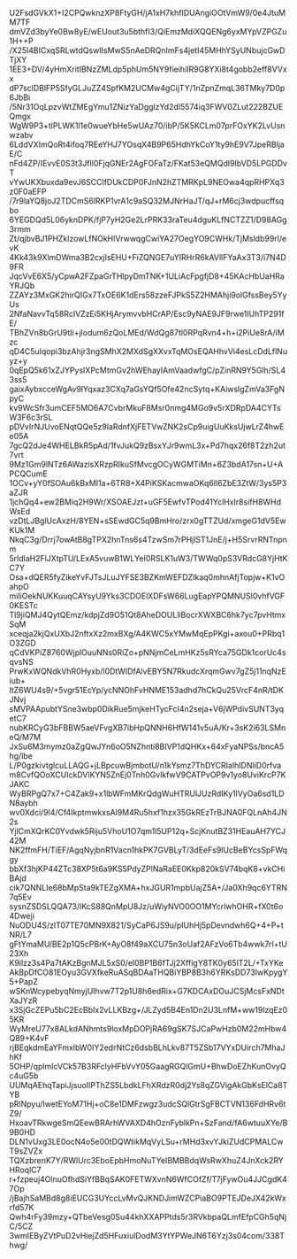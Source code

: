 U2FsdGVkX1+I2CPQwknzXP8FtyGH/jA1xH7khfIDUAngiOOtVmW9/0e4JtuMM7TF
dmVZd3byYe0Bw8yE/wEUout3u5bthfI3/QiEmzMdiXQQENg6yxMYpVZPGZu1H++P
/X25l4BICxqSRLwtdQswIIsMwS5nAeDRQnImFs4jetI45MHhYSyUNbujcGwDTjXY
1EE3+DV/4yHmXritIBNzZMLdp5phUm5NY9fieihiIR9G8YXi8t4gobb2eff8VVxx
dP7sclDBlFP5SfyGLJuZZ4SpfKM2UCMw4gCijTY/1nZpnZmqL36TMky7D0p6JbBi
/5Nr31OqLpzvWtZMEgYmu1ZNizYaDgglzYd2dI5574iq3FWV0ZLut222BZUEQmgx
WgW9P3+tlPLWK1l1e0wueYbHe5wUAz70/ibP/5K5KCLm07prFOxYK2LvUsnwzabv
6LddVXImQoRt4ifoq7REeYHJ7YOsqX4B9P65HdhYkCoY1ty9hE9V7JpeRBljaE/C
nFd4ZP/IEvvE0S3t3Jfll0FjqGNEr2AgFOFaTz/FKat53eQMQdl9IbVD5LPGDDvT
vYwUKXbuxda9evJ6SCClfDUkCDP0FJnN2hZTMRKpL9NEOwa4qpRHPXq3z0F0aEFP
/7r9laYQ8joJ2TDCmS6lRKP1vrA1c9aSQ32MJNrHaJT/qJ+rM6cj3wdpucffsqbo
6YEGDQd5L06yknDPK/fjP7yH2Ge2LrPRK33raTeu4dguKLfNCTZZ1/D98AGg3rmm
Zt/qjbvBJ1PHZklzowLfNOkHlVrwwqgCwiYA27OegYO9CWHk/TjMsldb99rl/evK
4Kk43k9XlmDWma3B2cxjIsEHU+FiZQNGE7uYIRHrR6kAVllFYaAx3T3/i7N4D9FR
JqcVvE6X5/yCpwA2FZpaGrTHlpyDmTNK+1ULiAcFpgfjD8+45KAcHbUaHRaYRJQb
ZZAYz3MxGK2hirQIGx7TxOE6K1dErs58zzeFJPkS5Z2HMAhji9olGfssBey5YyUs
2NfaNavvTq58RcIVZzEi5KHjArymvvbHCrAP/Esc9yNAE9JF9rwe1IUhTP291fE/
TBhZVn8bGrU9tIi+jlodum6zQoLMEd/WdQg87tl0RPqRvn4+h+i2PiUe8rA/iMzc
qD4C5uIqopi3bzAhjr3ngSMhX2MXdSgXXvxTqMOsEQAHhvVi4esLcDdLflNuyz+y
0qEpQ5k61xZJYPysIXPcMtmGv2hWEhayIAmVaadwfgC/pZinRN9Y5Glh/SL43ss5
gaixAybxcceWgAv9lYqxaz3CXq7aGsYQf5Ofe42ncSytq+KAiwslgZmVa3FgNpyC
kv9WcSfr3umCEF5MO6A7CvbrMkuF8Msr0nmg4MGo9v5rXDRpDA4CYTsW3F6c3rSL
pDVvIrNJUvoENqtQQe5z9laRdnfXjFETVwZNK2sCp9uigUuKksUjwLrZ4hwEe05A
7gcQ2dJe4WHELBkR5pAd/1fvJukQ9zBsxYJr9wmL3x+Pd7hqx26f8T2zh2ut7vrt
9Mz1Gm9lNTz6AWazisXRzpRIkuSfMvcgOCyWGMTiMn+6Z3bdA17sn+U+APCQCumE
1OCv+yY0fSOAu6kBxMI1a+6TR8+X4PiKSKacmwaOKq6ll6ZbE3ZtW/3ys5P3aZJR
1jchQq4+ew2BMiq2H9Wr/XSOAEJzt+uGF5EwfvTPod41YclHxIr8sifH8WHdWsEd
vzDtLJBglUcAxzH/8YEN+sSEwdGC5q9BmHro/zrx0gTTZUd/xmgeG1dV5EwKUk1M
NkqC3g/Drrj7owAtB8gTPX2hnTns6s4TzwSm7rPHjlST1JnE/j+H5SrvrRNTnpnm
5rldlaH2FlJXtpTU/LExA5vuwB1WLYeI0RSLK1uW3/TWWq0pS3VRdcG8YjHtKC7Y
Osa+dQER5fyZikeYvFJTsJLuJYFSE3BZKmWEFDZIkaq0mhnAfjTopjw+K1vOahpO
miIiOekNUKKuuqCAYsyU9Yks3CDOElXDFsW66LugEapYPQMNUSl0vhfVGF0KESTc
Tl9jiQMJ4QytQEmz/kdpjZd9O51Qt8AheDOULliBocrXWXBC6hk7yc7pvHtmxSqM
xceqja2kjQxUXbJ2nftxXz2mxBXg/A4KWC5xYMwMqEpPKgi+axou0+PRbq1O3ZGD
qCdVKPiZ8760WjplOuuNNs0RiZo+pNNjmCeLmHKz5sRYca75GDk1corUc4sqvsNS
PrwKxWQNdkVhR0Hyxb/l0DtWIDfAlvEBY5N7RkudcXrqmGwv7gZ5j11nqNzEiub+
ltZ6WU4s9/+5vgr51EcYp/ycNNOhFvHNME153adhd7hCkQu25VrcF4nR/tDKJNvj
sMVPAApubtYSne3wbp0DikRue5mjkeHTycFcI4n2seja+V6jWPdivSUNT3yqetC7
nubKRCyG3bFBBW5aeVFvgXB7ibHpQNNH6HfW141v5uA/Kr+3sK2i63LSMneQ/M7M
JxSu6M3mymz0aZgQwJYn6oO5NZhnti8BIVP1dQHKx+64xFyaNPSs/bncA5hg/lbe
L/P0gzkivtglcuLLAQG+jLBpcuwBjmbotU/n1kYsmz7ThDYCRIalhIDNliD0rfva
m8CvfQOoXCUIckDVlKYN5ZnEj0Tnh0GvlkfwV9CATPvOP9v1yo8UviKrcP7KJAKC
WyBRPgQ7x7+C4Zak9+x1lbWFmMKrQdgWuHTRUlJUzRdIKy1lVyOa6sd1LDN8aybh
wv0Xdci/9l4/Cf4IkptmwkxsAl9M4Ru5hxf1hzx35GkREzTrBJNA0FQLnAh4JN2s
YjlCmXQrKC0Yvdwk5Riju5VhoU1O7qm1l5UP12q+ScjKnutBZ31HEauAH7YCJ42M
NK2ffmFH/TiEF/AgqNyjbnR1Vacn1hkPK7GVBLyT/3dEeFs9lUcBeBYcsSpFWqgy
bbXf3hjKP44ZTc38XP5t6a9KS5PdyZPlNaRaEE0Kkp820kSV74bqK8+vkCHiBAjd
cik7QNNLIe68bMpSta9kTEZgXMA+hxJGUR1mpbUajZ5A+/Ja0Xh9qc6YTRN7q5Ev
sysnZSDSLQQA73/lKcS88QnMpU8Jz/uWiyNVO0OO1MYcrlwhOHR+fX0t6o4Dweji
NuODU4S/zlT07TE70MN9X821/SyCaP6JS9u/pIUhHj5pDevndwh6Q+4+P+tNR/L7
gFtYmaMU/BE2p1Q5cPBrK+AyO8f49aXCU75n3oUaf2AFzVo6Tb4wwk7rI+tU23Xh
K9ilzz3s4Pa7tAKzBgnMJL5xS0/el0BP1B6fTJj2XffigY8TK0y65lT2L/+TxYKe
AkBpDfCO81EOyu3GVXfkeRuASqBDAaTHQBiYBP8B3h6YRKsDD73IwKpygY5+PapZ
wSKnWcypebyqNmyjUIhvw7T2p1U8h6edRix+G7KDCAxDOuJCSjMcsFxNDtXaJYzR
x3SjGcZEPu5bC2EcBbIx2vLLKBzg+/JLZyd5B4En1Dn2U3LnfM+ww19lzqEz05KR
WyMreU77x8ALkdANhmts9loxMpDOPjRA69gSK7SJCaPwHzb0M22mHbw4Q89+K4vF
rjBEqkdmEaYFmxlbW0IY2edrNtCz6dsbBLhLkv87T5ZSb17VYxDUirch7MhaJhKf
5OHP/qplmIcVCk57B3RFclyHFbVvY05GaagRGQlGmU+BhwDoEZhKunOvyQc4uG5b
UUMqAEhqTapiJjsuoIIPThZS5LbdkLFhXRdzR0dj2Ys8qZGVigAkGbKsElCa8TYB
pRlNpyu/IwetEYoM71Hj+oC8e1DMFzwgz3udcSQlGtrSgFBCTVN136FdHRv6tZ9/
HxoavTRkwgeSmQEewBRArhWVAXD4hOznFyblkPn+SzFand/fA6wtuuXYe/B9B0HD
DLN1vUxg3LE0ocN4o5e00tDQWtikMqVyLSu+rMHd3xvYJkiZUdCPMALCwT9sZVZx
TQXzbrenK7Y/RWlUrc3EboEpbHmoNuTYeIBMBBdqWsRwXhuZ4JnXck2RYHRoqlC7
r+fzpeuj4OlnuOfhdSiYfBBqSAK0FETWXvnN6WfCOfZf/T7jFywOu4JJCgdK47Op
/jBajhSaMBd8g8iEUCG3UYccLvMvQJKNDJimWZCPiaBO9PTEJDeJX42kWxrfd57K
Qwh4rFy39mzy+QTbeVesg0Su44khXXAPPtds5r3RVkbpaQLmfEfpCGh5qNjC/5CZ
3wmIEByZVtPuD2vHiejZd5HFuxiulDodM3YtYPWeJN6T6Yzj3s04com/338Thwg/
